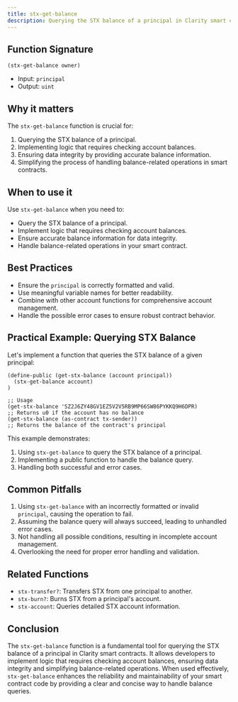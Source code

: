 ```yaml
---
title: stx-get-balance
description: Querying the STX balance of a principal in Clarity smart contracts.
---
```


## Function Signature

```clarity
(stx-get-balance owner)
```

- Input: `principal`
- Output: `uint`

## Why it matters

The `stx-get-balance` function is crucial for:

1. Querying the STX balance of a principal.
2. Implementing logic that requires checking account balances.
3. Ensuring data integrity by providing accurate balance information.
4. Simplifying the process of handling balance-related operations in smart contracts.

## When to use it

Use `stx-get-balance` when you need to:

- Query the STX balance of a principal.
- Implement logic that requires checking account balances.
- Ensure accurate balance information for data integrity.
- Handle balance-related operations in your smart contract.

## Best Practices

- Ensure the `principal` is correctly formatted and valid.
- Use meaningful variable names for better readability.
- Combine with other account functions for comprehensive account management.
- Handle the possible error cases to ensure robust contract behavior.

## Practical Example: Querying STX Balance

Let's implement a function that queries the STX balance of a given principal:

```clarity
(define-public (get-stx-balance (account principal))
  (stx-get-balance account)
)

;; Usage
(get-stx-balance 'SZ2J6ZY48GV1EZ5V2V5RB9MP66SW86PYKKQ9H6DPR) 
;; Returns u0 if the account has no balance
(get-stx-balance (as-contract tx-sender)) 
;; Returns the balance of the contract's principal
```

This example demonstrates:
1. Using `stx-get-balance` to query the STX balance of a principal.
2. Implementing a public function to handle the balance query.
3. Handling both successful and error cases.

## Common Pitfalls

1. Using `stx-get-balance` with an incorrectly formatted or invalid `principal`, causing the operation to fail.
2. Assuming the balance query will always succeed, leading to unhandled error cases.
3. Not handling all possible conditions, resulting in incomplete account management.
4. Overlooking the need for proper error handling and validation.

## Related Functions

- `stx-transfer?`: Transfers STX from one principal to another.
- `stx-burn?`: Burns STX from a principal's account.
- `stx-account`: Queries detailed STX account information.

## Conclusion

The `stx-get-balance` function is a fundamental tool for querying the STX balance of a principal in Clarity smart contracts. It allows developers to implement logic that requires checking account balances, ensuring data integrity and simplifying balance-related operations. When used effectively, `stx-get-balance` enhances the reliability and maintainability of your smart contract code by providing a clear and concise way to handle balance queries.
